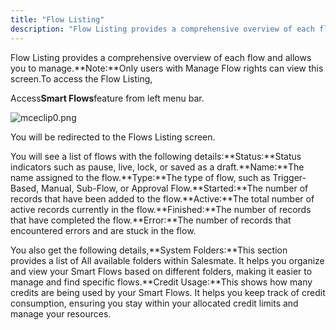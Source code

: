 ```yaml
---
title: "Flow Listing"
description: "Flow Listing provides a comprehensive overview of each flow and allows you to manage.**Note:**Only users with Manage Flow rights can view this screen...."
---
```


Flow Listing provides a comprehensive overview of each flow and allows you to manage.**Note:**Only users with Manage Flow rights can view this screen.To access the Flow Listing,

Access**Smart Flows**feature from left menu bar.

![mceclip0.png](./images/mceclip0-2.png)

You will be redirected to the Flows Listing screen.

You will see a list of flows with the following details:**Status:**Status indicators such as pause, live, lock, or saved as a draft.**Name:**The name assigned to the flow.**Type:**The type of flow, such as Trigger-Based, Manual, Sub-Flow, or Approval Flow.**Started:**The number of records that have been added to the flow.**Active:**The total number of active records currently in the flow.**Finished:**The number of records that have completed the flow.**Error:**The number of records that encountered errors and are stuck in the flow.

You also get the following details,**System Folders:**This section provides a list of All available folders within Salesmate. It helps you organize and view your Smart Flows based on different folders, making it easier to manage and find specific flows.**Credit Usage:**This shows how many credits are being used by your Smart Flows. It helps you keep track of credit consumption, ensuring you stay within your allocated credit limits and manage your resources.
